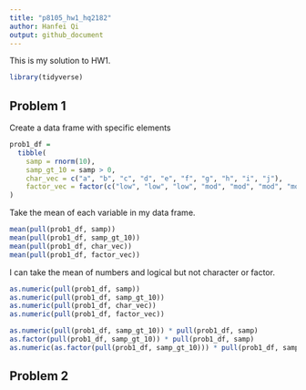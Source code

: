 ```yaml
---
title: "p8105_hw1_hq2182"
author: Hanfei Qi
output: github_document
---
```


This is my solution to HW1.

```r
library(tidyverse)
```


## Problem 1

Create a data frame with specific elements

```r
prob1_df = 
  tibble(
    samp = rnorm(10),
    samp_gt_10 = samp > 0,
    char_vec = c("a", "b", "c", "d", "e", "f", "g", "h", "i", "j"),
    factor_vec = factor(c("low", "low", "low", "mod", "mod", "mod", "mod", "high", "high", "high"))
)
```

Take the mean of each variable in my data frame.

```r
mean(pull(prob1_df, samp))
mean(pull(prob1_df, samp_gt_10))
mean(pull(prob1_df, char_vec))
mean(pull(prob1_df, factor_vec))
```

I can take the mean of numbers and logical but not character or factor.

```r
as.numeric(pull(prob1_df, samp))
as.numeric(pull(prob1_df, samp_gt_10))
as.numeric(pull(prob1_df, char_vec))
as.numeric(pull(prob1_df, factor_vec))
```

```r
as.numeric(pull(prob1_df, samp_gt_10)) * pull(prob1_df, samp)
as.factor(pull(prob1_df, samp_gt_10)) * pull(prob1_df, samp)
as.numeric(as.factor(pull(prob1_df, samp_gt_10))) * pull(prob1_df, samp)
```


## Problem 2